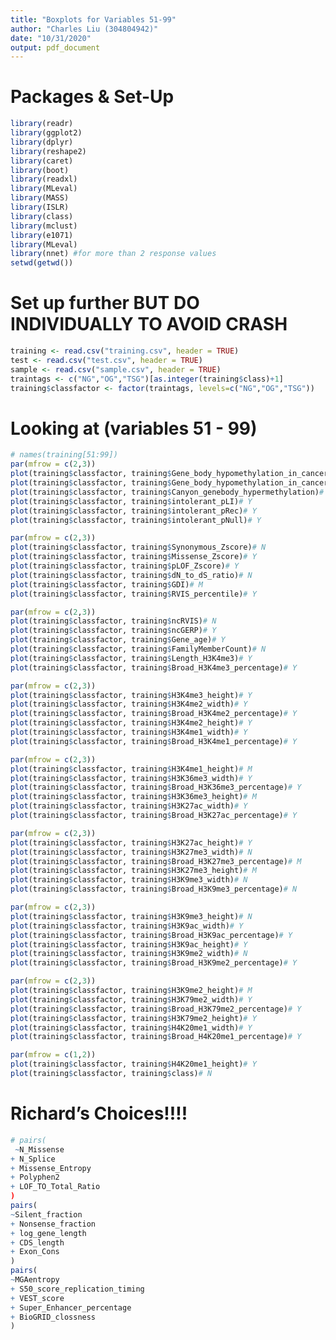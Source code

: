 ---
title: "Boxplots for Variables 51-99"
author: "Charles Liu (304804942)"
date: "10/31/2020"
output: pdf_document
---

# Packages & Set-Up
```{r}
library(readr)
library(ggplot2)
library(dplyr)
library(reshape2)
library(caret)
library(boot)
library(readxl)
library(MLeval)
library(MASS)
library(ISLR)
library(class)
library(mclust)
library(e1071)
library(MLeval)
library(nnet) #for more than 2 response values
setwd(getwd())
```


# Set up further BUT DO INDIVIDUALLY TO AVOID CRASH
```{r}
training <- read.csv("training.csv", header = TRUE)
test <- read.csv("test.csv", header = TRUE)
sample <- read.csv("sample.csv", header = TRUE)
traintags <- c("NG","OG","TSG")[as.integer(training$class)+1]
training$classfactor <- factor(traintags, levels=c("NG","OG","TSG"))
```




# Looking at (variables 51 - 99)
```{r}
# names(training[51:99])
par(mfrow = c(2,3))
plot(training$classfactor, training$Gene_body_hypomethylation_in_cancer)# M
plot(training$classfactor, training$Gene_body_hypomethylation_in_cancer)# M
plot(training$classfactor, training$Canyon_genebody_hypermethylation)# N
plot(training$classfactor, training$intolerant_pLI)# Y
plot(training$classfactor, training$intolerant_pRec)# Y
plot(training$classfactor, training$intolerant_pNull)# Y
```

```{r}
par(mfrow = c(2,3))
plot(training$classfactor, training$Synonymous_Zscore)# N
plot(training$classfactor, training$Missense_Zscore)# Y
plot(training$classfactor, training$pLOF_Zscore)# Y
plot(training$classfactor, training$dN_to_dS_ratio)# N
plot(training$classfactor, training$GDI)# M
plot(training$classfactor, training$RVIS_percentile)# Y
```

```{r}
par(mfrow = c(2,3))
plot(training$classfactor, training$ncRVIS)# N
plot(training$classfactor, training$ncGERP)# Y
plot(training$classfactor, training$Gene_age)# Y
plot(training$classfactor, training$FamilyMemberCount)# N
plot(training$classfactor, training$Length_H3K4me3)# Y
plot(training$classfactor, training$Broad_H3K4me3_percentage)# Y
```

```{r}
par(mfrow = c(2,3))
plot(training$classfactor, training$H3K4me3_height)# Y
plot(training$classfactor, training$H3K4me2_width)# Y
plot(training$classfactor, training$Broad_H3K4me2_percentage)# Y
plot(training$classfactor, training$H3K4me2_height)# Y
plot(training$classfactor, training$H3K4me1_width)# Y
plot(training$classfactor, training$Broad_H3K4me1_percentage)# Y
```

```{r}
par(mfrow = c(2,3))
plot(training$classfactor, training$H3K4me1_height)# M
plot(training$classfactor, training$H3K36me3_width)# Y
plot(training$classfactor, training$Broad_H3K36me3_percentage)# Y
plot(training$classfactor, training$H3K36me3_height)# M
plot(training$classfactor, training$H3K27ac_width)# Y
plot(training$classfactor, training$Broad_H3K27ac_percentage)# Y
```

```{r}
par(mfrow = c(2,3))
plot(training$classfactor, training$H3K27ac_height)# Y
plot(training$classfactor, training$H3K27me3_width)# N
plot(training$classfactor, training$Broad_H3K27me3_percentage)# M
plot(training$classfactor, training$H3K27me3_height)# M
plot(training$classfactor, training$H3K9me3_width)# N
plot(training$classfactor, training$Broad_H3K9me3_percentage)# N
```

```{r}
par(mfrow = c(2,3))
plot(training$classfactor, training$H3K9me3_height)# N
plot(training$classfactor, training$H3K9ac_width)# Y
plot(training$classfactor, training$Broad_H3K9ac_percentage)# Y
plot(training$classfactor, training$H3K9ac_height)# Y
plot(training$classfactor, training$H3K9me2_width)# N
plot(training$classfactor, training$Broad_H3K9me2_percentage)# Y
```

```{r}
par(mfrow = c(2,3))
plot(training$classfactor, training$H3K9me2_height)# M
plot(training$classfactor, training$H3K79me2_width)# Y
plot(training$classfactor, training$Broad_H3K79me2_percentage)# Y
plot(training$classfactor, training$H3K79me2_height)# Y
plot(training$classfactor, training$H4K20me1_width)# Y
plot(training$classfactor, training$Broad_H4K20me1_percentage)# Y
```

```{r}
par(mfrow = c(1,2))
plot(training$classfactor, training$H4K20me1_height)# Y
plot(training$classfactor, training$class)# N
```



# Richard's Choices!!!!
```{r}
# pairs(
 ~N_Missense
+ N_Splice
+ Missense_Entropy
+ Polyphen2
+ LOF_TO_Total_Ratio
)
pairs(
~Silent_fraction
+ Nonsense_fraction
+ log_gene_length
+ CDS_length
+ Exon_Cons
)
pairs(
~MGAentropy
+ S50_score_replication_timing
+ VEST_score 
+ Super_Enhancer_percentage
+ BioGRID_clossness
)
```